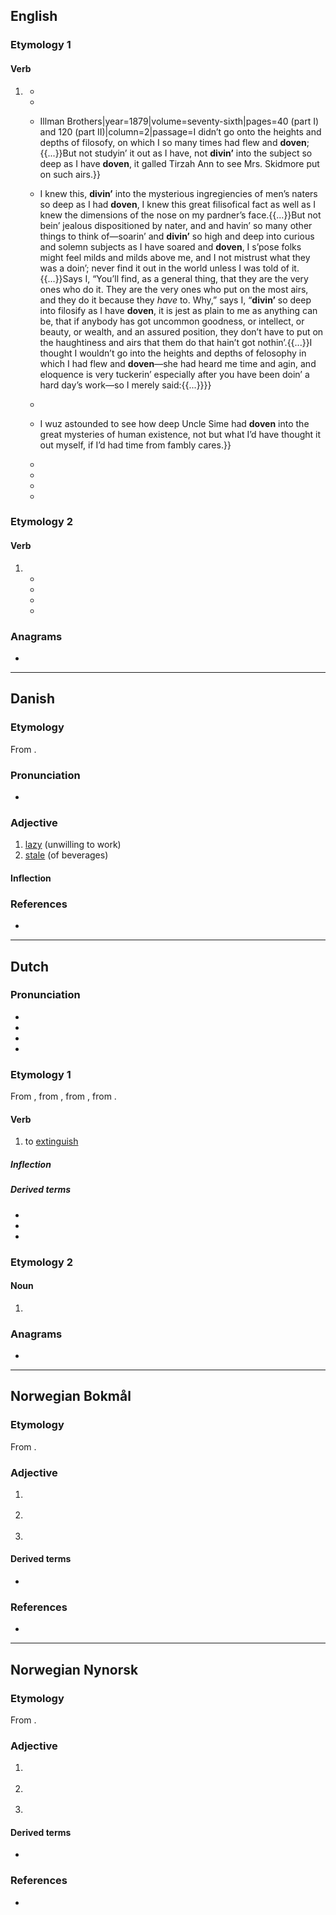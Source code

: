 ==English==

===Etymology 1===

====Verb====
{{head|en|verb form}}

# {{lb|en|dialectal}} {{inflection of|en|dive||past|part}}
#* {{quote-journal|en|editors=[[w:John Townsend Trowbridge|J[ohn] T[ownsend] Trowbridge]] and {{w|Lucy Larcom}}|title=Bobbit’s Hotel|journal=[[w:Our Young Folks|Our Young Folks. An Illustrated Magazine for Boys and Girls.]]|location=Boston|publisher=[[w:Ticknor and Fields|Fields, Osgood, & Co.]],{{nb...|124 Tremont Street.}}|month=August|year=1870|volume=IV|issue=VIII|page=484|passage=“Now,” said Bobbit, with an amazing chuckle for a boy who was going to give to-morrow’s dinner to another boy, “you walk right along as ef you was going to walk a mile, and when you see I ’ve '''doven'''&nbsp;— '''''dive'''!''” The next they knew after that, Bobbit had “'''doven'''” into the old engine boiler, and they after him.}}
#* {{quote-book|en|author=Josiah Allen’s Wife [pen name; {{w|Marietta Holley}}]|chapter=How Serepta Carried the Meetin’ House|title=Josiah Allen’s Wife as a P.A. and P.I. Samantha at the Centennial.{{nb...|Designed as a Bright and Shining Light, to Pierce the Fogs of Error and Injustice That Surround Society and Josiah, and to Bring More Clearly to View the Path That Leads Straight on to Virtue and Happiness.}}|location=Hartford, Conn.|publisher=American Publishing Company|year=1879|page=242|passage=Knowin’ what I ''do'' know, '''divin’''' deep into the heights and depths of men’s naters as I have '''doven''', I knew that this would break Serepta’s chains.}}
#* {{quote-journal|en|author=Josiah Allen’s Wife [pen name; {{w|Marietta Holley}}]|title=Tirzah Ann’s Summer Strip|journal=[[w:Peterson's Magazine|Peterson’s Magazine]]|publisher={{...|engraved & printed by}}Illman Brothers|year=1879|volume=seventy-sixth|pages=40 (part I) and 120 (part II)|column=2|passage=I didn’t go onto the heights and depths of filosofy, on which I so many times had flew and '''doven''';{{...}}But not studyin’ it out as I have, not '''divin’''' into the subject so deep as I have '''doven''', it galled Tirzah Ann to see Mrs. Skidmore put on such airs.}}
#* {{quote-book|en|author=Josiah Allen’s Wife ({{w|Marietta Holley}})|title=My Wayward Pardner; or, My Trials with Josiah, America, The Widow Bump, and Etcetery|location=Hartford, Conn.|publisher=American Publishing Company|year=1880|year_published=1882|pages=146, 177, 294, 298, and 301|passage=Says I, feelin’ more and more eloquent as I '''dove''' further and further into the depths of the subject than I had '''doven'''—and the more I went on about it the more carried away I wuz and lost, till before I had gone on 2 minutes I was entirely by the side of myself, and carried completely out of Kellup Cobb’s presence, out of Josiah Allen’s kitchen, out into the mighty waste of mystery that floats all round Jonesville and the world:{{...}}I knew this, '''divin’''' into the mysterious ingregiencies of men’s naters so deep as I had '''doven''', I knew this great filisofical fact as well as I knew the dimensions of the nose on my pardner’s face.{{...}}But not bein’ jealous dispositioned by nater, and and{{sic}} havin’ so many other things to think of—soarin’ and '''divin’''' so high and deep into curious and solemn subjects as I have soared and '''doven''', I s’pose folks might feel milds and milds above me, and I not mistrust what they was a doin’; never find it out in the world unless I was told of it.{{...}}Says I, “You’ll find, as a general thing, that they are the very ones who do it. They are the very ones who put on the most airs, and they do it because they ''have'' to. Why,” says I, “'''divin’''' so deep into filosify as I have '''doven''', it is jest as plain to me as anything can be, that if anybody has got uncommon goodness, or intellect, or beauty, or wealth, and an assured position, they don’t have to put on the haughtiness and airs that them do that hain’t got nothin’.{{...}}I thought I wouldn’t go into the heights and depths of felosophy in which I had flew and '''doven'''—she had heard me time and agin, and eloquence is very tuckerin’ especially after you have been doin’ a hard day’s work—so I merely said:{{...}}}}
#* {{quote-book|en|author=Josiah Allen’s Wife ({{w|Marietta Holley}})|chapter=In Which I Continue My Search for Josiah Through Dreamland, Huntin’ for Him in Vain, and Return to Bildad’s at Night, Weary and Despairin’|title=Samantha at Coney Island and a Thousand Other Islands|location=New York|publisher=[[w:Christian Herald|The Christian Herald]],{{nb...|Bible House}}|year=1911|page=283|passage=But I sez, “Nobody can '''dive''' into deeper depths than I have '''doven''' to-day.”&nbsp;/ “The ocean?” sez she.&nbsp;/ “Oceans of anxiety,” sez I, “rivers of grief.”}}
#* {{quote-book|en|author={{w|Marietta Holley}}|chapter=In Which I Resolve to Write a Book|title=Josiah Allen on the Woman Question|publisher=[[w:Baker Publishing Group|Fleming H. Revell Company]]|year=1914|pages=16 and 20|passage=And in '''divin’''' back into history as fur as I’ve '''doven''' I want to give suitable credit to my chumb, Uncle Simon Bentley.{{...}}I wuz astounded to see how deep Uncle Sime had '''doven''' into the great mysteries of human existence, not but what I’d have thought it out myself, if I’d had time from fambly cares.}}
#* {{quote-journal|en|author=[[w:Jack Todd (journalist)|Jack Todd]]|title=Crawford says Nordiques a victim of Rangers’ dirty ‘doven’|journal=[[w:Montreal Gazette|The Gazette]]|location=Montreal, Que.|date=14 May 1995|page=D5|column=3|passage=“These guys have '''diven'''&nbsp;– have ‘'''doven'''’&nbsp;– the whole series,” Crawford told this reporter. “We’re not supposed to talk about the refs, but the league has a rule for this. It’s been a big factor in this series, the diving of Kovalev. He’s a gold medalist in diving.}}
#* {{quote-book|en|author=Olin Thompson|title=The Long Ride|series=Dean and Egan, the Story of Two Families|seriesvolume=first volume|publisher=Bookwarren|year=2005|page=27|isbn=0-945949-26-X|passage=“The last man out had grabbed a half empty bottle off the counter near the door, two cowboys there had '''doven''' under a table to escape the bullets from them two crazy shooters.”}}
#* {{quote-book|en|by=Gerd Maximovič|trans=Isabel Cole|title=The Thing Which Fell From the Heavens|publisher=Tredition|year=2014|isbn=978-3-8495-8351-4|passage=As soon as he had '''doven''' into the planet he had learned how to multiply his strength.}}
#* {{quote-book|en|author=LT Wulf|title=The World King; Book I: The Reckoning|year=2015|isbn=978-1-312-37454-6|passage=I peekt up and lookt over where Badr had '''doven''' and he was already looking my way.}}

===Etymology 2===

====Verb====
{{en-verb}}

# {{alternative form of|en|daven}}
#* {{quote-book|en|editor=John Cohen|chapter=The Good-Good Culture|title=The Essential {{w|Lenny Bruce}}|publisher=[[w:Panther Books|Panther Books Ltd]]|year=1967|year_published=1975|page=267|isbn=9780586039984|passage=I vatched{{sic}} through the portholes as they would '''doven''' and chant&nbsp;/ ''‘Hey, mein Liebe, heyyyy.’''}}
#* {{quote-journal|en|journal=Jewish Life|year=1974|page=12|column=2|passage=We played at this intelligence base, and then '''dovened''' ''Maariv'', again word by word.}}
#* {{quote-book|en|editors={{w|William Novak}} and {{w|Moshe Waldoks}}|title=The Big Book of Jewish Humor|publisher=[[w:HarperCollins|Collins]]|year=2006|page=233|isbn=978-0-06-113813-3|passage=THERE once was a king, old and a little crazy, who summoned the Chief Rabbi of his kingdom. “Rabbi,” he said, “there’s one thing I’d like to see. I want you to teach my pet monkey how to '''doven'''.”}}
#* {{quote-book|en|editor=Seemah C. Berson|chapter=Joshua (Joe) Gershman|title=I Have a Story to Tell You|location=Waterloo, Ont.|publisher={{w|Wilfrid Laurier University Press}}|year=2010|page=178|isbn=978-1-55458-238-9|passage=They knew how to '''''doven''''', to pray, but they didn’t understand what the heck they were reading. And some of them couldn’t '''''doven''''' either!}}

===Anagrams===
* {{anagrams|en|a=denov|Devon|devon}}

----

==Danish==

===Etymology===
From {{der|da|non|dofinn||dead}}.

===Pronunciation===
* {{IPA|da|/ˈdɒwən/}}

===Adjective===
{{da-adj}}

# [[lazy]] (unwilling to work)
# [[stale]] (of beverages)

====Inflection====
{{da-infl-adj|dovn|est}}

===References===
* {{R:DDO}}

----

==Dutch==

===Pronunciation===
* {{IPA|nl|/ˈdoːvə(n)/}}
* {{audio|nl|Nl-doven.ogg|Audio}}
* {{hyphenation|nl|do|ven}}
* {{rhymes|nl|oːvən|s=2}}

===Etymology 1===
From {{inh|nl|dum|dôven}}, from {{inh|nl|odt|*dōven}}, from {{inh|nl|gmw-pro|*daubijan}}, from {{inh|nl|gem-pro|*daubijaną}}.

====Verb====
{{nl-verb}}

# {{lb|nl|ergative}} to [[extinguish]]

=====Inflection=====
{{nl-conj-wk|doof|dove}}

=====Derived terms=====
* {{l|nl|doofpot}}
* {{l|nl|uitdoven}}
* {{l|nl|verdoven}}

===Etymology 2===
{{nonlemma}}

====Noun====
{{head|nl|noun form}}

# {{nl-noun form of|pl|dove}}

===Anagrams===
* {{l|nl|vonde}}

----

==Norwegian Bokmål==

===Etymology===
From {{der|nb|non|dofinn||dead}}.

===Adjective===
{{head|nb|adjective|neuter singular|dovent|definite singular and plural|dovne|comparative|dovnere|indefinite superlative|dovnest|definite superlative|dovneste}}

# {{l|en|lazy}} {{q|unwilling to work}}
# {{l|en|flat}} {{q|e.g. beer}}
# {{l|en|numb}} {{q|limbs}}

====Derived terms====
* {{l|nb|dovendyr}}

===References===
* {{R:The Bokmål Dictionary}}

----

==Norwegian Nynorsk==

===Etymology===
From {{der|nn|non|dofinn||dead}}.

===Adjective===
{{head|nn|adjective|neuter singular|dove|or|dovent|definite singular and plural|dovne|comparative|dovnare|indefinite superlative|dovnast|definite superlative|dovnaste}}

# {{l|en|lazy}} {{q|unwilling to work}}
# {{l|en|flat}} {{q|e.g. beer}}
# {{l|en|numb}} {{q|limbs}}

====Derived terms====
* {{l|nn|dovendyr}}

===References===
* {{R:The Nynorsk Dictionary}}